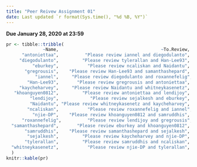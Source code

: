 ```yaml
---
title: "Peer Reivew Assignment 01"
date: Last updated `r format(Sys.time(), "%d %B, %Y")`
---
```


__Due January 28, 2020 at 23:59__


```r
pr <- tibble::tribble(
              ~Name,                                       ~To.Review,                                               ~Will.Review,
      "antoniettaa",          "Please review iannel and diegodulanto",     "You will be reviewed by khoanguyen0812 and Han-Lee93",
     "diegodulanto",         "Please review tylerallan and Han-Lee93",           "You will be reviewed by iannel and antoniettaa",
          "eburkey",           "Please review ncaliskan and Naidantu",     "You will be reviewed by samanthashepard and lendijoy",
       "gregrousis",    "Please review Han-Lee93 and samanthashepard",        "You will be reviewed by Han-Lee93 and roxannefelig",
           "iannel",     "Please review diegodulanto and roxannefelig",        "You will be reviewed by antoniettaa and ncaliskan",
        "Han-Lee93",       "Please review gregrousis and antoniettaa",      "You will be reviewed by gregrousis and diegodulanto",
     "kaycheharvey",     "Please review Naidantu and whitneykasenetz",           "You will be reviewed by sejalkesh and Naidantu",
   "khoanguyen0812",         "Please review antoniettaa and lendijoy",      "You will be reviewed by njie-DP and samanthashepard",
         "lendijoy",            "Please review sejalkesh and eburkey",   "You will be reviewed by roxannefelig and khoanguyen0812",
         "Naidantu", "Please review whitneykasenetz and kaycheharvey",         "You will be reviewed by kaycheharvey and eburkey",
        "ncaliskan",           "Please review roxannefelig and iannel",           "You will be reviewed by eburkey and tylerallan",
          "njie-DP",    "Please review khoanguyen0812 and samruddhis",    "You will be reviewed by whitneykasenetz and sejalkesh",
      "roxannefelig",          "Please review lendijoy and gregrousis",             "You will be reviewed by ncaliskan and iannel",
  "samanthashepard",       "Please review eburkey and khoanguyen0812",        "You will be reviewed by samruddhis and gregrousis",
       "samruddhis",    "Please review samanthashepard and sejalkesh",           "You will be reviewed by tylerallan and njie-DP",
        "sejalkesh",         "Please review kaycheharvey and njie-DP",          "You will be reviewed by lendijoy and samruddhis",
       "tylerallan",         "Please review samruddhis and ncaliskan", "You will be reviewed by diegodulanto and whitneykasenetz",
  "whitneykasenetz",           "Please review njie-DP and tylerallan",        "You will be reviewed by Naidantu and kaycheharvey"
  )
knitr::kable(pr)
```
